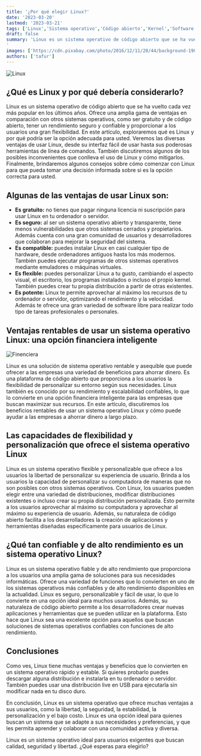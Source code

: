 ```yaml
---
title: '¿Por qué elegir Linux?'
date: '2023-03-20'
lastmod: '2023-03-21'
tags: ['Linux','Sistema operativo','Código abierto','Kernel','Software libre']
draft: false
summary: 'Linux es un sistema operativo de código abierto que se ha vuelto cada vez más popular en los últimos años. Ofrece una amplia gama de ventajas en comparación con otros sistemas operativos, como ser gratuito y de código abierto, tener un rendimiento seguro y confiable y proporcionar a los usuarios una gran flexibilidad.
'
images: ['https://cdn.pixabay.com/photo/2016/12/11/20/44/background-1900329_1280.jpg']
authors: ['tafur']
---
```

![Linux](https://cdn.pixabay.com/photo/2016/12/11/20/44/background-1900329_1280.jpg)
## ¿Qué es Linux y por qué debería considerarlo?

Linux es un sistema operativo de código abierto que se ha vuelto cada vez más popular en los últimos años. Ofrece una amplia gama de ventajas en 
comparación con otros sistemas operativos, como ser gratuito y de código abierto, tener un rendimiento seguro y confiable y proporcionar a los 
usuarios una gran flexibilidad. En este artículo, exploraremos qué es Linux y por qué podría ser la opción adecuada para usted. Veremos las diversas 
ventajas de usar Linux, desde su interfaz fácil de usar hasta sus poderosas herramientas de línea de comandos. También discutiremos algunos de los 
posibles inconvenientes que conlleva el uso de Linux y cómo mitigarlos. Finalmente, brindaremos algunos consejos sobre cómo comenzar con Linux para 
que pueda tomar una decisión informada sobre si es la opción correcta para usted.

## Algunas de las ventajas de usar Linux son:


- **Es gratuito:** no tienes que pagar ninguna licencia ni suscripción para usar Linux en tu ordenador o servidor.
- **Es seguro:** al ser un sistema operativo abierto y transparente, tiene menos vulnerabilidades que otros sistemas cerrados y propietarios. Además cuenta con una gran comunidad de usuarios y desarrolladores que colaboran para mejorar la seguridad del sistema.
- **Es compatible:** puedes instalar Linux en casi cualquier tipo de hardware, desde ordenadores antiguos hasta los más modernos. También puedes ejecutar programas de otros sistemas operativos mediante emuladores o máquinas virtuales.
- **Es flexible:** puedes personalizar Linux a tu gusto, cambiando el aspecto visual, el escritorio, los programas instalados o incluso el propio kernel. También puedes crear tu propia distribución a partir de otras existentes.
- **Es potente:** Linux te permite aprovechar al máximo los recursos de tu ordenador o servidor, optimizando el rendimiento y la velocidad. Además te ofrece una gran variedad de software libre para realizar todo tipo de tareas profesionales o personales.



## Ventajas rentables de usar un sistema operativo Linux: una opción financiera inteligente

![Finenciera](https://cdn.pixabay.com/photo/2017/10/25/19/46/piggy-bank-2889046_1280.jpg)

Linux es una solución de sistema operativo rentable y asequible que puede ofrecer a las empresas una variedad de beneficios para ahorrar dinero. 
Es una plataforma de código abierto que proporciona a los usuarios la flexibilidad de personalizar su entorno según sus necesidades. Linux también 
es conocido por su rendimiento y escalabilidad confiables, lo que lo convierte en una opción financiera inteligente para las empresas que buscan 
maximizar sus recursos. En este artículo, discutiremos los beneficios rentables de usar un sistema operativo Linux y cómo puede ayudar a las 
empresas a ahorrar dinero a largo plazo.

## Las capacidades de flexibilidad y personalización que ofrece el sistema operativo Linux

Linux es un sistema operativo flexible y personalizable que ofrece a los usuarios la libertad de personalizar su experiencia de usuario. 
Brinda a los usuarios la capacidad de personalizar su computadora de maneras que no son posibles con otros sistemas operativos. Con Linux, 
los usuarios pueden elegir entre una variedad de distribuciones, modificar distribuciones existentes o incluso crear su propia distribución 
personalizada. Esto permite a los usuarios aprovechar al máximo su computadora y aprovechar al máximo su experiencia de usuario. Además, su 
naturaleza de código abierto facilita a los desarrolladores la creación de aplicaciones y herramientas diseñadas específicamente para usuarios 
de Linux.

## ¿Qué tan confiable y de alto rendimiento es un sistema operativo Linux?

Linux es un sistema operativo fiable y de alto rendimiento que proporciona a los usuarios una amplia gama de soluciones para sus necesidades informáticas. 
Ofrece una variedad de funciones que lo convierten en uno de los sistemas operativos más confiables y de alto rendimiento disponibles en la actualidad. 
Linux es seguro, personalizable y fácil de usar, lo que lo convierte en una opción ideal para muchos usuarios. Además, su naturaleza de código abierto permite 
a los desarrolladores crear nuevas aplicaciones y herramientas que se pueden utilizar en la plataforma. Esto hace que Linux sea una excelente opción para aquellos 
que buscan soluciones de sistemas operativos confiables con funciones de alto rendimiento.

## Conclusiones

Como ves, Linux tiene muchas ventajas y beneficios que lo convierten en un sistema operativo rápido y estable. Si quieres probarlo puedes descargar alguna distribución e 
instalarla en tu ordenador o servidor. También puedes usar una distribución live en USB para ejecutarla sin modificar nada en tu disco duro.

En conclusión, Linux es un sistema operativo que ofrece muchas ventajas a sus usuarios, como la libertad, la seguridad, la estabilidad, la personalización y el bajo costo. 
Linux es una opción ideal para quienes buscan un sistema que se adapte a sus necesidades y preferencias, y que les permita aprender y colaborar con una comunidad activa y diversa.

Linux es un sistema operativo ideal para usuarios exigentes que buscan calidad, seguridad y libertad. ¿Qué esperas para elegirlo?